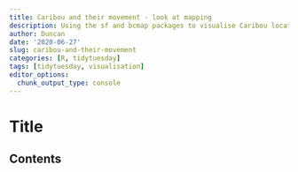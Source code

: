 ```yaml
---
title: Caribou and their movement - look at mapping
description: Using the sf and bcmap packages to visualise Caribou locations
author: Duncan
date: '2020-06-27'
slug: caribou-and-their-movement
categories: [R, tidytuesday]
tags: [tidytuesday, visualisation]
editor_options: 
  chunk_output_type: console
---
```


# Title

<!-- toc -->

## Contents